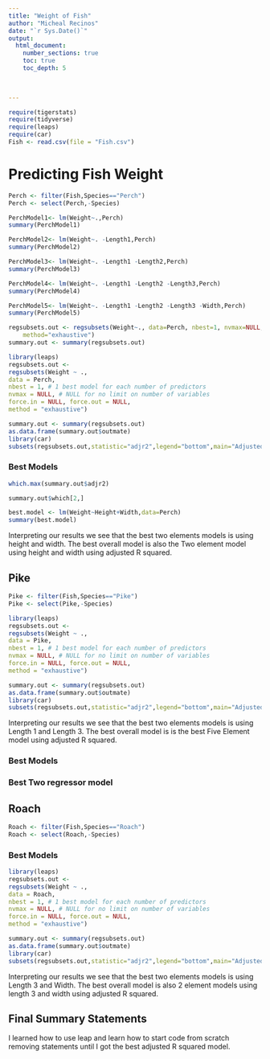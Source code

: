 ```yaml
---
title: "Weight of Fish"
author: "Micheal Recinos"
date: "`r Sys.Date()`"  
output: 
  html_document:
    number_sections: true
    toc: true
    toc_depth: 5

 
    
---
```



```r
require(tigerstats)
require(tidyverse)
require(leaps)
require(car)
Fish <- read.csv(file = "Fish.csv")
```

# Predicting Fish Weight

```r
Perch <- filter(Fish,Species=="Perch")
Perch <- select(Perch,-Species)
```

```r
PerchModel1<- lm(Weight~.,Perch)
summary(PerchModel1)
```



```r
PerchModel2<- lm(Weight~. -Length1,Perch)
summary(PerchModel2)
```




```r
PerchModel3<- lm(Weight~. -Length1 -Length2,Perch)
summary(PerchModel3)
```



```r
PerchModel4<- lm(Weight~. -Length1 -Length2 -Length3,Perch)
summary(PerchModel4)
```


```r
PerchModel5<- lm(Weight~. -Length1 -Length2 -Length3 -Width,Perch)
summary(PerchModel5)
```

```r
regsubsets.out <- regsubsets(Weight~., data=Perch, nbest=1, nvmax=NULL, force.in=NULL, force.out=NULL,
    method="exhaustive")
summary.out <- summary(regsubsets.out)
```

```r
library(leaps)
regsubsets.out <-
regsubsets(Weight ~ .,
data = Perch,
nbest = 1, # 1 best model for each number of predictors 
nvmax = NULL, # NULL for no limit on number of variables
force.in = NULL, force.out = NULL,
method = "exhaustive") 

summary.out <- summary(regsubsets.out)
as.data.frame(summary.out$outmate)
library(car)
subsets(regsubsets.out,statistic="adjr2",legend="bottom",main="Adjusted R^2")
```


### Best Models

```r
which.max(summary.out$adjr2)
```
```r
summary.out$which[2,]
```
```r
best.model <- lm(Weight~Height+Width,data=Perch)
summary(best.model)
```

Interpreting our results we see that the best two elements models is using height and width. The best overall model is also the Two element model using height and width using adjusted R squared.

## Pike


```r
Pike <- filter(Fish,Species=="Pike")
Pike <- select(Pike,-Species)
```




```r
library(leaps)
regsubsets.out <-
regsubsets(Weight ~ .,
data = Pike,
nbest = 1, # 1 best model for each number of predictors 
nvmax = NULL, # NULL for no limit on number of variables
force.in = NULL, force.out = NULL,
method = "exhaustive") 

summary.out <- summary(regsubsets.out)
as.data.frame(summary.out$outmate)
library(car)
subsets(regsubsets.out,statistic="adjr2",legend="bottom",main="Adjusted R^2")
```

Interpreting our results we see that the best two elements models is using Length 1 and Length 3. The best overall model is is the best Five Element model using adjusted R squared.


### Best Models

### Best Two regressor model

## Roach

```r
Roach <- filter(Fish,Species=="Roach")
Roach <- select(Roach,-Species)
```
### Best Models

```r
library(leaps)
regsubsets.out <-
regsubsets(Weight ~ .,
data = Roach,
nbest = 1, # 1 best model for each number of predictors 
nvmax = NULL, # NULL for no limit on number of variables
force.in = NULL, force.out = NULL,
method = "exhaustive") 

summary.out <- summary(regsubsets.out)
as.data.frame(summary.out$outmate)
library(car)
subsets(regsubsets.out,statistic="adjr2",legend="bottom",main="Adjusted R^2")
```


Interpreting our results we see that the best two elements models is using Length 3 and Width. The best overall model is also 2 element models using length 3 and width using adjusted R squared.



## Final Summary Statements

I learned how to use leap and learn how to start code from scratch removing statements until I got the best adjusted R squared model.


